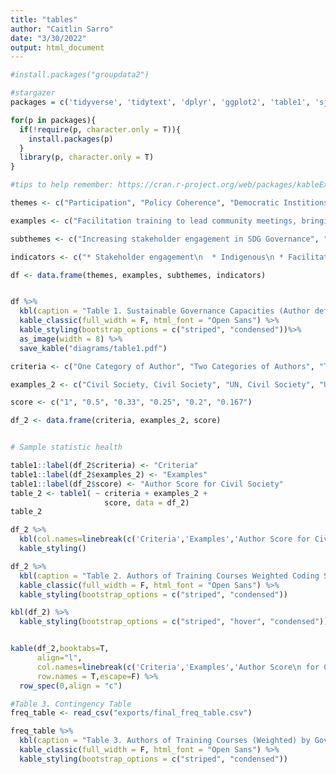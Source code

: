 ```yaml
---
title: "tables"
author: "Caitlin Sarro"
date: "3/30/2022"
output: html_document
---
```


```r
#install.packages("groupdata2")

#stargazer
packages = c('tidyverse', 'tidytext', 'dplyr', 'ggplot2', 'table1', 'sjPlot','kableExtra')

for(p in packages){
  if(!require(p, character.only = T)){
    install.packages(p)
  }
  library(p, character.only = T)
}

```
```r
#tips to help remember: https://cran.r-project.org/web/packages/kableExtra/vignettes/awesome_table_in_html.html
```

```r

themes <- c("Participation", "Policy Coherence", "Democratic Institions", "Reflexivity & Adaptation")

examples <- c("Facilitation training to lead community meetings, bringing other groups on board", "Identifying inter-linkages between policies, aligning local and national policies", "Diplomatic training on negotiation, identifying trends to grow governmental transparency", "Analytical techniques and methodologies to increase program impact and SDG monitoring")

subthemes <- c("Increasing stakeholder engagement in SDG Governance", "Aligning to leverage synergies for SDG implementation", "Democracy increases social equity & access", "SDG goal setting to improve program delivery and measurement")

indicators <- c("* Stakeholder engagement\n  * Indigenous\n * Facilitation methods", "* Integrated planning \n * Horizontal alignment \n * Policy integration", "* Direct democracy \n * Governmental oversight \n * Diplomatic skills", "* Strategic planning \n * Evidence-based policy \n * Big data")

df <- data.frame(themes, examples, subthemes, indicators)


df %>%   
  kbl(caption = "Table 1. Sustainable Governance Capacities (Author defined)", col.names=c("Themes","Examples","Sub themes","Example indicators")) %>%
  kable_classic(full_width = F, html_font = "Open Sans") %>%
  kable_styling(bootstrap_options = c("striped", "condensed"))%>%
  as_image(width = 8) %>%
  save_kable("diagrams/table1.pdf")


```


```r


criteria <- c("One Category of Author", "Two Categories of Authors", "Three Categories of Authors", "Four Categories of Authors", "Five Categories of Authors", "Six Categories of Authors")

examples_2 <- c("Civil Society, Civil Society", "UN, Civil Society", "UN, Civil Society, Private University", "UN, Civil Society, Private University, Public University", "UN, Civil Society, Private University, Public University, Government", "UN, Civil Society, Private University, Public University, Government, Research & Business")

score <- c("1", "0.5", "0.33", "0.25", "0.2", "0.167")

df_2 <- data.frame(criteria, examples_2, score)


# Sample statistic health

table1::label(df_2$criteria) <- "Criteria" 
table1::label(df_2$examples_2) <- "Examples" 
table1::label(df_2$score) <- "Author Score for Civil Society" 
table_2 <- table1( ~ criteria + examples_2 + 
                     score, data = df_2)
table_2

```
```r
df_2 %>%
  kbl(col.names=linebreak(c('Criteria','Examples','Author Score for Civil Society'))) %>%
  kable_styling()
```
```r
df_2 %>%
  kbl(caption = "Table 2. Authors of Training Courses Weighted Coding Schema", col.names=c("Criteria","Examples","Author Score\n for Civil Society")) %>%
  kable_classic(full_width = F, html_font = "Open Sans") %>%
  kable_styling(bootstrap_options = c("striped", "condensed"))

```

```r
kbl(df_2) %>%
  kable_styling(bootstrap_options = c("striped", "hover", "condensed"))



```
```r
kable(df_2,booktabs=T,
      align="l",
      col.names=linebreak(c('Criteria','Examples','Author Score\n for Civil Society')),
      row.names = T,escape=F) %>%
  row_spec(0,align = "c")

```

```r
#Table 3. Contingency Table
freq_table <- read_csv("exports/final_freq_table.csv")

freq_table %>%
  kbl(caption = "Table 3. Authors of Training Courses (Weighted) by Goverance Category", col.names=c("Sustainable Governance Category","Civil Society","Government","Private University","Public University","Research & Business","UN")) %>%
  kable_classic(full_width = F, html_font = "Open Sans") %>%
  kable_styling(bootstrap_options = c("striped", "condensed"))

```
